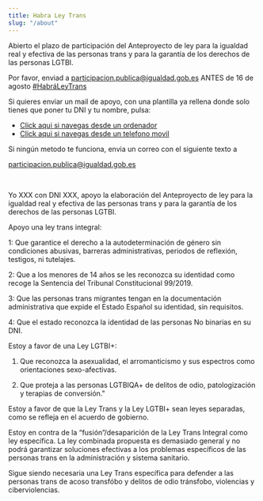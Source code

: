 ```yaml
---
title: Habra Ley Trans
slug: "/about"
---
```


Abierto el plazo de participación del Anteproyecto de ley para la igualdad real y efectiva de las personas trans y para la garantía de los derechos de las personas LGTBI.

Por favor, enviad a participacion.publica@igualdad.gob.es ANTES de 16 de agosto <a href="https://twitter.com/hashtag/Habr%C3%A1LeyTrans?src=hashtag_click">#HabráLeyTrans</a>

Si quieres enviar un mail de apoyo, con una plantilla ya rellena donde solo tienes que poner tu DNI y tu nombre, pulsa:

<ul>
    <li>
    <a href="https://mail.google.com/mail/?view=cm&fs=1&to=participacion.publica@igualdad.gob.es&su=Estoy%20a%20favor%20de%20una%20ley%20trans%20integral&body=Yo%20XXX%20con%20DNI%20XXX,%20apoyo%20la%20elaboración%20del%20Anteproyecto%20de%20ley%20para%20la%20igualdad%20real%20y%20efectiva%20de%20las%20personas%20trans%20y%20para%20la%20garantía%20de%20los%20derechos%20de%20las%20personas%20LGTBI.%0D%0AApoyo%20una%20ley%20trans%20integral:%0D%0A1:%20Que%20garantice%20el%20derecho%20a%20la%20autodeterminación%20de%20género%20sin%20condiciones%20abusivas,%20barreras%20administrativas,%20periodos%20de%20reflexión,%20testigos,%20ni%20tutelajes.%0D%0A2:%20Que%20a%20los%20menores%20de%2014%20años%20se%20les%20reconozca%20su%20identidad%20como%20recoge%20la%20Sentencia%20del%20Tribunal%20Constitucional%2099/2019.%0D%0A3:%20Que%20las%20personas%20trans%20migrantes%20tengan%20en%20la%20documentación%20administrativa%20que%20expide%20el%20Estado%20Español%20su%20identidad,%20sin%20requisitos.%0D%0A4:%20Que%20el%20estado%20reconozca%20la%20identidad%20de%20las%20personas%20No%20binarias%20en%20su%20DNI.%0D%0A%0D%0AEstoy%20a%20favor%20de%20una%20Ley%20LGTBI+:%0D%0A1.%20Que%20reconozca%20la%20asexualidad,%20el%20arromanticismo%20y%20sus%20espectros%20como%20orientaciones%20sexo-afectivas.%0D%0A2.%20Que%20proteja%20a%20las%20personas%20LGTBIQA+%20de%20delitos%20de%20odio,%20patologización%20y%20terapias%20de%20conversión.%0D%0A%0D%0AEstoy%20a%20favor%20de%20que%20la%20Ley%20Trans%20y%20la%20Ley%20LGTBI+%20sean%20leyes%20separadas,%20como%20se%20refleja%20en%20el%20acuerdo%20de%20gobierno.%0D%0AEstoy%20en%20contra%20de%20la%20“fusión”/desaparición%20de%20la%20Ley%20Trans%20Integral%20como%20ley%20específica.%20La%20ley%20combinada%20propuesta%20es%20demasiado%20general%20y%20no%20podrá%20garantizar%20soluciones%20efectivas%20a%20los%20problemas%20específicos%20de%20las%20personas%20trans%20en%20la%20administración%20y%20sistema%20sanitario.%0D%0ASigue%20siendo%20necesaria%20una%20Ley%20Trans%20específica%20para%20defender%20a%20las%20personas%20trans%20de%20acoso%20transfóbo%20y%20delitos%20de%20odio%20tránsfobo,%20violencias%20y%20ciberviolencias.">Click aqui si navegas desde un ordenador</a>
    </li>
    <li>
    <a href="mailto:participacion.publica@igualdad.gob.es?subject=Estoy%20a%20favor%20de%20una%20ley%20trans%20integral&body=Yo%20XXX%20con%20DNI%20XXX,%20apoyo%20la%20elaboración%20del%20Anteproyecto%20de%20ley%20para%20la%20igualdad%20real%20y%20efectiva%20de%20las%20personas%20trans%20y%20para%20la%20garantía%20de%20los%20derechos%20de%20las%20personas%20LGTBI.%0D%0AApoyo%20una%20ley%20trans%20integral:%0D%0A1:%20Que%20garantice%20el%20derecho%20a%20la%20autodeterminación%20de%20género%20sin%20condiciones%20abusivas,%20barreras%20administrativas,%20periodos%20de%20reflexión,%20testigos,%20ni%20tutelajes.%0D%0A2:%20Que%20a%20los%20menores%20de%2014%20años%20se%20les%20reconozca%20su%20identidad%20como%20recoge%20la%20Sentencia%20del%20Tribunal%20Constitucional%2099/2019.%0D%0A3:%20Que%20las%20personas%20trans%20migrantes%20tengan%20en%20la%20documentación%20administrativa%20que%20expide%20el%20Estado%20Español%20su%20identidad,%20sin%20requisitos.%0D%0A4:%20Que%20el%20estado%20reconozca%20la%20identidad%20de%20las%20personas%20No%20binarias%20en%20su%20DNI.%0D%0A%0D%0AEstoy%20a%20favor%20de%20una%20Ley%20LGTBI+:%0D%0A1.%20Que%20reconozca%20la%20asexualidad,%20el%20arromanticismo%20y%20sus%20espectros%20como%20orientaciones%20sexo-afectivas.%0D%0A2.%20Que%20proteja%20a%20las%20personas%20LGTBIQA+%20de%20delitos%20de%20odio,%20patologización%20y%20terapias%20de%20conversión.%0D%0A%0D%0AEstoy%20a%20favor%20de%20que%20la%20Ley%20Trans%20y%20la%20Ley%20LGTBI+%20sean%20leyes%20separadas,%20como%20se%20refleja%20en%20el%20acuerdo%20de%20gobierno.%0D%0AEstoy%20en%20contra%20de%20la%20“fusión”/desaparición%20de%20la%20Ley%20Trans%20Integral%20como%20ley%20específica.%20La%20ley%20combinada%20propuesta%20es%20demasiado%20general%20y%20no%20podrá%20garantizar%20soluciones%20efectivas%20a%20los%20problemas%20específicos%20de%20las%20personas%20trans%20en%20la%20administración%20y%20sistema%20sanitario.%0D%0ASigue%20siendo%20necesaria%20una%20Ley%20Trans%20específica%20para%20defender%20a%20las%20personas%20trans%20de%20acoso%20transfóbo%20y%20delitos%20de%20odio%20tránsfobo,%20violencias%20y%20ciberviolencias.">Click aqui si navegas desde un telefono movil</a>
    </li>
</ul>

Si ningún metodo te funciona, envia un correo con el siguiente texto a <p>participacion.publica@igualdad.gob.es</p>
<br/>
<p>
Yo XXX con DNI XXX, apoyo la elaboración del Anteproyecto de ley para la igualdad real y efectiva de las personas trans y para la garantía de los derechos de las personas LGTBI.

Apoyo una ley trans integral:

1: Que garantice el derecho a la autodeterminación de género sin condiciones abusivas, barreras administrativas, periodos de reflexión, testigos, ni tutelajes.

2: Que a los menores de 14 años se les reconozca su identidad como recoge la Sentencia del Tribunal Constitucional 99/2019.

3: Que las personas trans migrantes tengan en la documentación administrativa que expide el Estado Español su identidad, sin requisitos.

4: Que el estado reconozca la identidad de las personas No binarias en su DNI.

Estoy a favor de una Ley LGTBI+:

1. Que reconozca la asexualidad, el arromanticismo y sus espectros como orientaciones sexo-afectivas.

2. Que proteja a las personas LGTBIQA+ de delitos de odio, patologización y terapias de conversión."

Estoy a favor de que la Ley Trans y la Ley LGTBI+ sean leyes separadas, como se refleja en el acuerdo de gobierno.

Estoy en contra de la “fusión”/desaparición de la Ley Trans Integral como ley específica. La ley combinada propuesta es demasiado general y no podrá garantizar soluciones efectivas a los problemas específicos de las personas trans en la administración y sistema sanitario.

Sigue siendo necesaria una Ley Trans específica para defender a las personas trans de acoso transfóbo y delitos de odio tránsfobo, violencias y ciberviolencias.
</p>